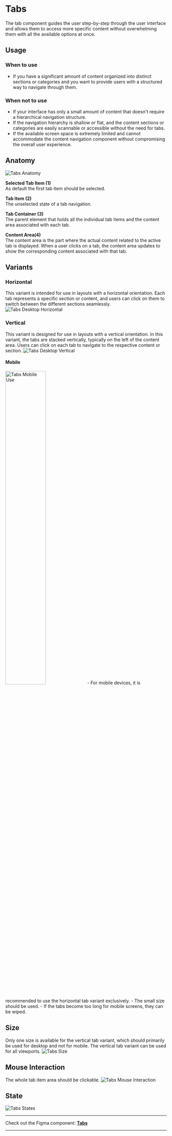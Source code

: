 



<Meta of={TabsStories} /> 

# Tabs
The tab component guides the user step-by-step through the user interface and allows them to access more specific content without overwhelming them with all the available options at once.

## Usage

### When to use
- If you have a significant amount of content organized into distinct sections or categories and you want to provide users with a structured way to navigate through them.

### When not to use
- If your interface has only a small amount of content that doesn't require a hierarchical navigation structure.
- If the navigation hierarchy is shallow or flat, and the content sections or categories are easily scannable or accessible without the need for tabs.
- If the available screen space is extremely limited and cannot accommodate the content navigation component without compromising the overall user experience.

## Anatomy
<img src={TabsAnatomy} alt="Tabs Anatomy" />

**Selected Tab Item (1)**\
As default the first tab item should be selected.


**Tab Item (2)**\
The unselected state of a tab navigation.


**Tab Container (3)**\
The parent element that holds all the individual tab items and the content area associated with each tab.


**Content Area(4)**\
The content area is the part where the actual content related to the active tab is displayed. When a user clicks on a tab, the content area updates to show the corresponding content associated with that tab.

## Variants

### Horizontal
This variant is intended for use in layouts with a horizontal orientation. Each tab represents a specific section or content, and users can click on them to switch between the different sections seamlessly.
<img src={TabsDesktopHorizontal} alt="Tabs Desktop Horizontal" />

### Vertical
This variant is designed for use in layouts with a vertical orientation. In this variant, the tabs are stacked vertically, typically on the left of the content area. Users can click on each tab to navigate to the respective content or section.
<img src={TabsDesktopVertical} alt="Tabs Desktop Vertical" />

#### Mobile
<img src={TabsMobileHorizontal} alt="Tabs Mobile Use" width="50%" />
- For mobile devices, it is recommended to use the horizontal tab variant exclusively.
- The small size should be used.
- If the tabs become too long for mobile screens, they can be wiped.

## Size
Only one size is available for the vertical tab variant, which should primarily be used for desktop and not for mobile. The vertical tab variant can be used for all viewports.
<img src={TabsSize} alt="Tabs Size" />

## Mouse Interaction
The whole tab item area should be clickable.
<img src={TabsMouseInteraction} alt="Tabs Mouse Interaction" />

## State
<img src={TabsStates} alt="Tabs States" />


***
Check out the Figma component: **[Tabs](https://www.figma.com/file/VxG1MQaNdzsjiW6P6WmVt9/Documentation-assets?type=design&node-id=16847-13055&mode=design&t=SPEdFh90JrvCz8JT-4)**
***